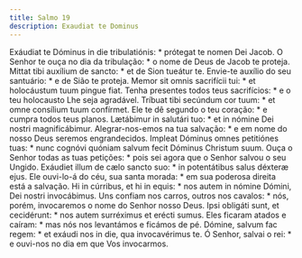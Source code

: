 ```yaml
---
title: Salmo 19
description: Exaudiat te Dominus
---
```


<div class="side-by-side not-content">
  <span>
    Exáudiat te Dóminus in die tribulatiónis: * prótegat te nomen Dei Jacob.
  </span>
  <span>
    O Senhor te ouça no dia da tribulação: * o nome de Deus de Jacob te proteja.
  </span>
  <span>
    Mittat tibi auxílium de sancto: * et de Sion tueátur te.
  </span>
  <span>
    Envie-te auxílio do seu santuário: * e de Sião te proteja.
  </span>
  <span>
    Memor sit omnis sacrifícii tui: * et holocáustum tuum pingue fiat.
  </span>
  <span>
    Tenha presentes todos teus sacrifícios: * e o teu holocausto Lhe seja
    agradável.
  </span>
  <span>
    Tríbuat tibi secúndum cor tuum: * et omne consílium tuum confírmet.
  </span>
  <span>
    Ele te dê segundo o teu coração: * e cumpra todos teus planos.
  </span>
  <span>
    Lætábimur in salutári tuo: * et in nómine Dei nostri magnificábimur.
  </span>
  <span>
    Alegrar-nos-emos na tua salvação: * e em nome do nosso Deus seremos
    engrandecidos.
  </span>
  <span>
    Impleat Dóminus omnes petitiónes tuas: * nunc cognóvi quóniam salvum fecit
    Dóminus Christum suum.
  </span>
  <span>
    Ouça o Senhor todas as tuas petições: * pois sei agora que o Senhor salvou o
    seu Ungido.
  </span>
  <span>
    Exáudiet illum de cælo sancto suo: * in potentátibus salus déxteræ ejus.
  </span>
  <span>
    Ele ouvi-lo-á do céu, sua santa morada: * em sua poderosa direita está a
    salvação.
  </span>
  <span>
    Hi in cúrribus, et hi in equis: * nos autem in nómine Dómini, Dei nostri
    invocábimus.
  </span>
  <span>
    Uns confiam nos carros, outros nos cavalos: * nós, porém, invocaremos o nome
    do Senhor nosso Deus.
  </span>
  <span>
    Ipsi obligáti sunt, et cecidérunt: * nos autem surréximus et erécti sumus.
  </span>
  <span>
    Eles ficaram atados e caíram: * mas nós nos levantámos e ficámos de pé.
  </span>
  <span>
    Dómine, salvum fac regem: * et exáudi nos in die, qua invocavérimus te.
  </span>
  <span>
    Ó Senhor, salvai o rei: * e ouvi-nos no dia em que Vos invocarmos.
  </span>
</div>
